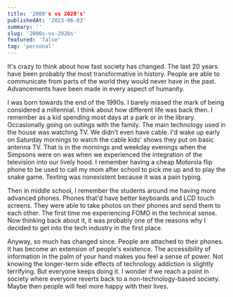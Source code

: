 ```yaml
---
title: '2000's vs 2020's'
publishedAt: '2023-06-03'
summary: ''
slug: '2000s-vs-2020s'
featured: 'false'
tag: 'personal'
---
```


It's crazy to think about how fast society has changed. The last 20 years have been probably the most transformative in history. People are able to communicate from parts of the world they would never have in the past. Advancements have been made in every aspect of humanity.

I was born towards the end of the 1990s. I barely missed the mark of being considered a millennial. I think about how different life was back then. I remember as a kid spending most days at a park or in the library. Occasionally going on outings with the family. The main technology used in the house was watching TV. We didn't even have cable. I'd wake up early on Saturday mornings to watch the cable kids' shows they put on basic antenna TV. That is in the mornings and weekday evenings when the Simpsons were on was when we experienced the integration of the television into our lively hood. I remember having a cheap Motorola flip phone to be used to call my mom after school to pick me up and to play the snake game. Texting was nonexistent because it was a pain typing.

Then in middle school, I remember the students around me having more advanced phones. Phones that'd have better keyboards and LCD touch screens. They were able to take photos on their phones and send them to each other. The first time me experiencing FOMO in the technical sense. Now thinking back about it, it was probably one of the reasons why I decided to get into the tech industry in the first place.

Anyway, so much has changed since. People are attached to their phones. It has become an extension of people's existence. The accessibility of information in the palm of your hand makes you feel a sense of power. Not knowing the longer-term side effects of technology addiction is slightly terrifying. But everyone keeps doing it. I wonder if we reach a point in society where everyone reverts back to a non-technology-based society. Maybe then people will feel more happy with their lives.
